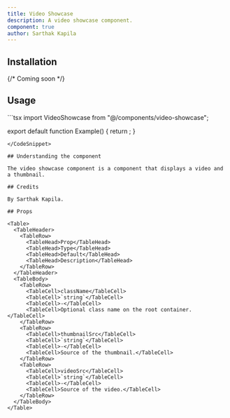 ```yaml
---
title: Video Showcase
description: A video showcase component.
component: true
author: Sarthak Kapila
---
```


<ComponentPreview name="video-showcase" />

## Installation

{/* Coming soon */}

## Usage

<CodeSnippet title="Video Showcase Example">
```tsx
import VideoShowcase from "@/components/video-showcase";

export default function Example() {
  return <VideoShowcase />;
}
```
</CodeSnippet>

## Understanding the component

The video showcase component is a component that displays a video and a thumbnail.

## Credits

By Sarthak Kapila.

## Props

<Table>
  <TableHeader>
    <TableRow>
      <TableHead>Prop</TableHead>
      <TableHead>Type</TableHead>
      <TableHead>Default</TableHead>
      <TableHead>Description</TableHead>
    </TableRow>
  </TableHeader>
  <TableBody>
    <TableRow>
      <TableCell>className</TableCell>
      <TableCell>`string`</TableCell>
      <TableCell>-</TableCell>
      <TableCell>Optional class name on the root container.</TableCell>
    </TableRow>
    <TableRow>
      <TableCell>thumbnailSrc</TableCell>
      <TableCell>`string`</TableCell>
      <TableCell>-</TableCell>
      <TableCell>Source of the thumbnail.</TableCell>
    </TableRow>
    <TableRow>
      <TableCell>videoSrc</TableCell>
      <TableCell>`string`</TableCell>
      <TableCell>-</TableCell>
      <TableCell>Source of the video.</TableCell>
    </TableRow>
  </TableBody>
</Table>